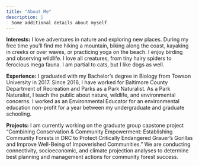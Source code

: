 ```yaml
---
title: "About Me"
description: |
  Some additional details about myself
---
```

**Interests:** I love adventures in nature and exploring new places. During my free time you'll find me hiking a mountain, biking along the coast, kayaking in creeks or over waves, or practicing yoga on the beach. I enjoy birding and observing wildlife. I love all creatures, from tiny hairy spiders to ferocious mega fauna. I am partial to cats, but I like dogs as well. 

**Experience:** I graduated with my Bachelor's degree in Biology from Towson University in 2017. Since 2016, I have worked for Baltimore County Department of Recreation and Parks as a Park Naturalist. As a Park Naturalist, I teach the public about nature, wildlife, and environmental concerns. I worked as an Environmental Educator for an environmental education non-profit for a year between my undergraduate and graduate schooling. 

**Projects:** I am currently working on the graduate group capstone project "Combining Conservation & Community Empowerment: Establishing Community Forests in DRC to Protect Critically Endangered Grauer's Gorillas and Improve Well-Being of Impoverished Communities." We are conducting connectivity, socioeconomic, and climate projection analyses to determine best planning and management actions for community forest success.  


